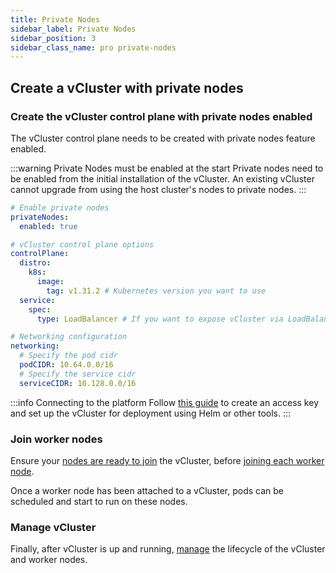 ```yaml
---
title: Private Nodes
sidebar_label: Private Nodes
sidebar_position: 3
sidebar_class_name: pro private-nodes
---
```



<TenancySupport privateNodes="true" standalone="true"/>

<ProAdmonition/>

<PrivateNodes />

## Create a vCluster with private nodes

### Create the vCluster control plane with private nodes enabled

The vCluster control plane needs to be created with private nodes feature enabled. 

:::warning Private Nodes must be enabled at the start
Private nodes need to be enabled from the initial installation of the vCluster. An existing 
vCluster cannot upgrade from using the host cluster's nodes to private nodes. 
:::

```yaml title="vcluster.yaml for private nodes"
# Enable private nodes
privateNodes:
  enabled: true

# vCluster control plane options
controlPlane:
  distro:
    k8s:
      image:
        tag: v1.31.2 # Kubernetes version you want to use
  service:
    spec:
      type: LoadBalancer # If you want to expose vCluster via LoadBalancer (recommended option)

# Networking configuration
networking:
  # Specify the pod cidr
  podCIDR: 10.64.0.0/16
  # Specify the service cidr
  serviceCIDR: 10.128.0.0/16
```

:::info Connecting to the platform
Follow [this guide](https://www.vcluster.com/docs/vcluster/next/configure/vcluster-yaml/external/platform/api-key#connect-virtual-clusters-to-the-vcluster-platform) to create an access key and set up the vCluster for deployment using Helm or other tools.
:::

### Join worker nodes

Ensure your [nodes are ready to join](./node-requirements) the vCluster, before [joining each worker node](./join).

Once a worker node has been attached to a vCluster, pods can be scheduled and start to run on these nodes. 

### Manage vCluster

Finally, after vCluster is up and running, [manage](./manage) the lifecycle of the vCluster and worker nodes. 




